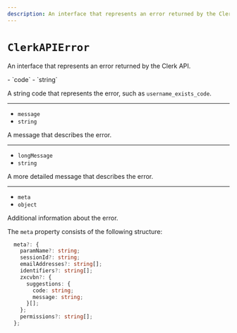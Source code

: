 ```yaml
---
description: An interface that represents an error returned by the Clerk API.
---
```


# `ClerkAPIError`

An interface that represents an error returned by the Clerk API.

<Properties>
  - `code`
  - `string`

  A string code that represents the error, such as `username_exists_code`.

  ---

  - `message`
  - `string`

  A message that describes the error.

  ---

  - `longMessage`
  - `string`

  A more detailed message that describes the error.

  ---

  - `meta`
  - `object`

  Additional information about the error.
</Properties>

The `meta` property consists of the following structure:

```ts {{ prettier: false }}
  meta?: {
    paramName?: string;
    sessionId?: string;
    emailAddresses?: string[];
    identifiers?: string[];
    zxcvbn?: {
      suggestions: {
        code: string;
        message: string;
      }[];
    };
    permissions?: string[];
  };
```
